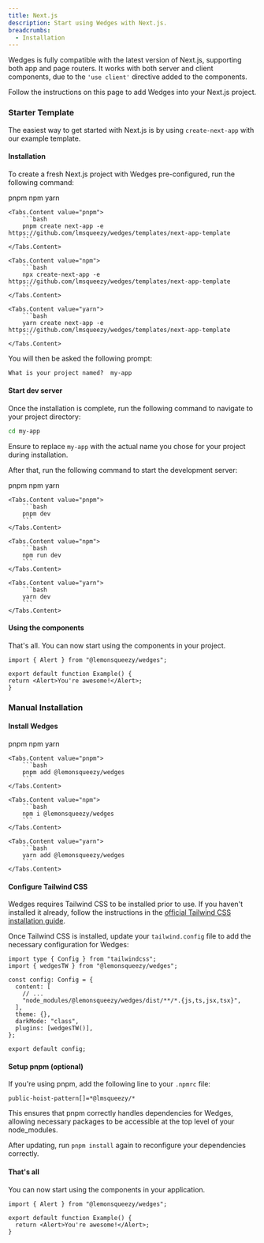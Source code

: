 ```yaml
---
title: Next.js
description: Start using Wedges with Next.js.
breadcrumbs:
  - Installation
---
```


Wedges is fully compatible with the latest version of Next.js, supporting both app and page routers. It works with both server and client components, due to the `'use client'` directive added to the components.

Follow the instructions on this page to add Wedges into your Next.js project.

### Starter Template

The easiest way to get started with Next.js is by using `create-next-app` with our example template.

<Steps>

#### Installation

To create a fresh Next.js project with Wedges pre-configured, run the following command:

<Tabs variant='underlined' defaultValue='pnpm'>
    <Tabs.List>
        <Tabs.Trigger value="pnpm">pnpm</Tabs.Trigger>
        <Tabs.Trigger value="npm">npm</Tabs.Trigger>
        <Tabs.Trigger value="yarn">yarn</Tabs.Trigger>
    </Tabs.List>

    <Tabs.Content value="pnpm">
        ```bash
        pnpm create next-app -e https://github.com/lmsqueezy/wedges/templates/next-app-template
        ```
    </Tabs.Content>

    <Tabs.Content value="npm">
        ```bash
        npx create-next-app -e https://github.com/lmsqueezy/wedges/templates/next-app-template
        ```
    </Tabs.Content>

    <Tabs.Content value="yarn">
        ```bash
        yarn create next-app -e https://github.com/lmsqueezy/wedges/templates/next-app-template
        ```
    </Tabs.Content>
</Tabs>

You will then be asked the following prompt:

```txt showLineNumbers
What is your project named?  my-app
```

#### Start dev server

Once the installation is complete, run the following command to navigate to your project directory:

```bash /my-app/
cd my-app
```

Ensure to replace `my-app` with the actual name you chose for your project during installation.

After that, run the following command to start the development server:

<Tabs variant='underlined' defaultValue='pnpm'>
    <Tabs.List>
        <Tabs.Trigger value="pnpm">pnpm</Tabs.Trigger>
        <Tabs.Trigger value="npm">npm</Tabs.Trigger>
        <Tabs.Trigger value="yarn">yarn</Tabs.Trigger>
    </Tabs.List>

    <Tabs.Content value="pnpm">
        ```bash
        pnpm dev
        ```
    </Tabs.Content>

    <Tabs.Content value="npm">
        ```bash
        npm run dev
        ```
    </Tabs.Content>

    <Tabs.Content value="yarn">
        ```bash
        yarn dev
        ```
    </Tabs.Content>
</Tabs>

#### Using the components

That's all. You can now start using the components in your project.

```tsx {1,4} showLineNumbers
import { Alert } from "@lemonsqueezy/wedges";

export default function Example() {
return <Alert>You're awesome!</Alert>;
}
```
</Steps>

### Manual Installation

<Steps>

#### Install Wedges

<Tabs variant='underlined' defaultValue='pnpm'>
    <Tabs.List>
        <Tabs.Trigger value="pnpm">pnpm</Tabs.Trigger>
        <Tabs.Trigger value="npm">npm</Tabs.Trigger>
        <Tabs.Trigger value="yarn">yarn</Tabs.Trigger>
    </Tabs.List>

    <Tabs.Content value="pnpm">
        ```bash
        pnpm add @lemonsqueezy/wedges
        ```
    </Tabs.Content>

    <Tabs.Content value="npm">
        ```bash
        npm i @lemonsqueezy/wedges
        ```
    </Tabs.Content>

    <Tabs.Content value="yarn">
        ```bash
        yarn add @lemonsqueezy/wedges
        ```
    </Tabs.Content>
</Tabs>

#### Configure Tailwind CSS

Wedges requires Tailwind CSS to be installed prior to use. If you haven't installed it already, follow the instructions in the <a href="https://tailwindcss.com/docs/installation/" target="_blank" rel='nofollow noreferrer'>official Tailwind CSS installation guide</a>.

Once Tailwind CSS is installed, update your `tailwind.config` file to add the necessary configuration for Wedges:

```tsx {2,7,10,11} title="tailwind.config.ts" showLineNumbers
import type { Config } from "tailwindcss";
import { wedgesTW } from "@lemonsqueezy/wedges";

const config: Config = {
  content: [
    // ...
    "node_modules/@lemonsqueezy/wedges/dist/**/*.{js,ts,jsx,tsx}",
  ],
  theme: {},
  darkMode: "class",
  plugins: [wedgesTW()],
};

export default config;
```

#### Setup pnpm (optional)

If you're using pnpm, add the following line to your `.npmrc` file:

```
public-hoist-pattern[]=*@lmsqueezy/*
```

This ensures that pnpm correctly handles dependencies for Wedges, allowing necessary packages to be accessible at the top level of your node_modules.

After updating, run `pnpm install` again to reconfigure your dependencies correctly.

#### That's all

You can now start using the components in your application.

```tsx {1,4} showLineNumbers
import { Alert } from "@lemonsqueezy/wedges";

export default function Example() {
  return <Alert>You're awesome!</Alert>;
}
```

</Steps>
